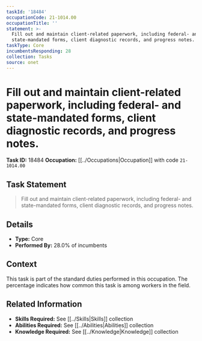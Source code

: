 ```yaml
---
taskId: '18484'
occupationCode: 21-1014.00
occupationTitle: ''
statement: >-
  Fill out and maintain client-related paperwork, including federal- and
  state-mandated forms, client diagnostic records, and progress notes.
taskType: Core
incumbentsResponding: 28
collection: Tasks
source: onet
---
```

# Fill out and maintain client-related paperwork, including federal- and state-mandated forms, client diagnostic records, and progress notes.

**Task ID:** 18484
**Occupation:** [[../Occupations|Occupation]] with code `21-1014.00`

## Task Statement

> Fill out and maintain client-related paperwork, including federal- and state-mandated forms, client diagnostic records, and progress notes.

## Details

- **Type:** Core
- **Performed By:** 28.0% of incumbents

## Context

This task is part of the standard duties performed in this occupation. The percentage indicates how common this task is among workers in the field.

## Related Information

- **Skills Required:** See [[../Skills|Skills]] collection
- **Abilities Required:** See [[../Abilities|Abilities]] collection
- **Knowledge Required:** See [[../Knowledge|Knowledge]] collection
